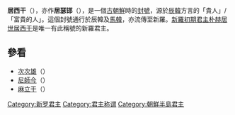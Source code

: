 {{unreferenced|time=2016-03-05T07:23:40+00:00}}
'''居西干'''（{{lang|ko|'''거서간'''}}），亦作'''居瑟邯'''（{{lang|ko|'''거슬한'''}}），是一個[[古朝鮮|古朝鮮]]時的[[封號|封號]]，源於[[辰韓|辰韓]]方言的「貴人」/「富貴的人」。這個封號通行於辰韓及[[馬韓|馬韓]]，亦流傳至新羅。[[新羅|新羅初期]][[君主|君主]][[朴赫居世居西干|朴赫居世居西干]]是唯一有此稱號的新羅君主。

==參看==
* [[次次雄|次次雄]]（{{lang|ko|차차웅}}）
* [[尼師今|尼師今]]（{{lang|ko|이사금}}）
* [[麻立干|麻立干]]（{{lang|ko|마립간}}）

[[Category:新罗君主|Category:新罗君主]]
[[Category:君主称谓|Category:君主称谓]]
[[Category:朝鮮半島君主|Category:朝鮮半島君主]]